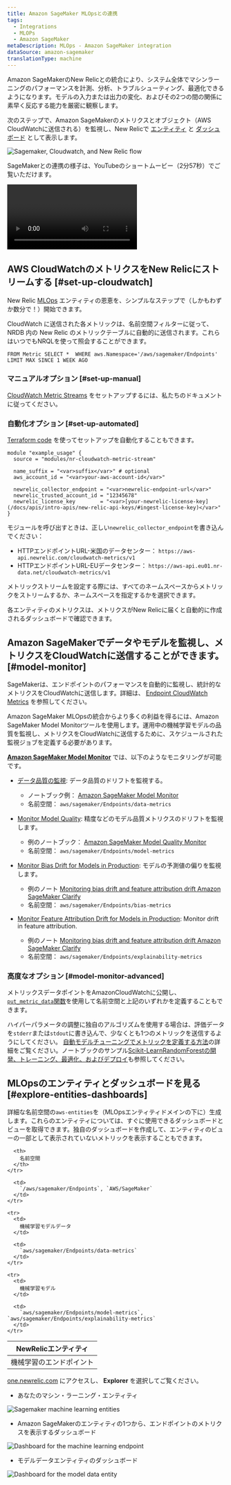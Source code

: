 ```yaml
---
title: Amazon SageMaker MLOpsとの連携
tags:
  - Integrations
  - MLOPs
  - Amazon SageMaker
metaDescription: MLOps - Amazon SageMaker integration
dataSource: amazon-sagemaker
translationType: machine
---
```






Amazon SageMakerのNew Relicとの統合により、システム全体でマシンラーニングのパフォーマンスを計測、分析、トラブルシューティング、最適化できるようになります。モデルの入力または出力の変化、およびその2つの間の関係に素早く反応する能力を厳密に観察します。

次のステップで、Amazon SageMakerのメトリクスとオブジェクト（AWS CloudWatchに送信される）を監視し、New Relicで [エンティティ](/docs/new-relic-one/use-new-relic-one/core-concepts/what-entity-new-relic/) と [ダッシュボード](/docs/query-your-data/explore-query-data/dashboards/introduction-dashboards/) として表示します。

<img
  title="Sagemaker, Cloudwatch, and New Relic flow.png"
  alt="Sagemaker, Cloudwatch, and New Relic flow"
  src={awsSmFlow}
/>

SageMakerとの連携の様子は、YouTubeのショートムービー（2分57秒）でご覧いただけます。

<Video
  id="U3ttUZhiuJ0"
  type="youtube"
/>

## AWS CloudWatchのメトリクスをNew Relicにストリームする [#set-up-cloudwatch]

New Relic [MLOps](/docs/alerts-applied-intelligence/mlops/get-started/intro-mlops/) エンティティの恩恵を、シンプルなステップで（しかもわずか数分で！）開始できます。

<Callout variant="important">
  CloudWatch に送信された各メトリックは、名前空間フィルターに従って、NRDB 内の New Relic のメトリックテーブルに自動的に送信されます。これらはいつでもNRQLを使って照会することができます。

  ```
  FROM Metric SELECT *  WHERE aws.Namespace='/aws/sagemaker/Endpoints'  LIMIT MAX SINCE 1 WEEK AGO
  ```
</Callout>

### マニュアルオプション [#set-up-manual]

[CloudWatch Metric Streams](/docs/integrations/amazon-integrations/aws-integrations-list/aws-metric-stream) をセットアップするには、私たちのドキュメントに従ってください。

### 自動化オプション [#set-up-automated]

[Terraform code](https://github.com/newrelic-experimental/terraform-cloudwatch-metric-streams) を使ってセットアップを自動化することもできます。

```
module "example_usage" {
  source = "modules/nr-cloudwatch-metric-stream"

  name_suffix = "<var>suffix</var>" # optional
  aws_account_id = "<var>your-aws-account-id</var>"

  newrelic_collector_endpoint = "<var>newrelic-endpoint-url</var>"
  newrelic_trusted_account_id = "12345678"
  newrelic_license_key        = "<var>[your-newrelic-license-key](/docs/apis/intro-apis/new-relic-api-keys/#ingest-license-key)</var>"
}
```

モジュールを呼び出すときは、正しい`newrelic_collector_endpoint`を書き込んでください：

* HTTPエンドポイントURL-米国のデータセンター： `https://aws-api.newrelic.com/cloudwatch-metrics/v1`
* HTTPエンドポイントURL-EUデータセンター： `https://aws-api.eu01.nr-data.net/cloudwatch-metrics/v1`

メトリックストリームを設定する際には、すべてのネームスペースからメトリックをストリームするか、ネームスペースを指定するかを選択できます。

<Callout variant="important">
  各エンティティのメトリクスは、メトリクスがNew Relicに届くと自動的に作成されるダッシュボードで確認できます。
</Callout>

## Amazon SageMakerでデータやモデルを監視し、メトリクスをCloudWatchに送信することができます。 [#model-monitor]

SageMakerは、エンドポイントのパフォーマンスを自動的に監視し、統計的なメトリクスをCloudWatchに送信します。詳細は、 [Endpoint CloudWatch Metrics](https://docs.aws.amazon.com/sagemaker/latest/dg/monitoring-cloudwatch.html) を参照してください。

Amazon SageMaker MLOpsの統合からより多くの利益を得るには、Amazon SageMaker Model Monitorツールを使用します。運用中の機械学習モデルの品質を監視し、メトリクスをCloudWatchに送信するために、スケジュールされた監視ジョブを定義する必要があります。

**[Amazon SageMaker Model Monitor](https://docs.aws.amazon.com/sagemaker/latest/dg/model-monitor.html)** では、以下のようなモニタリングが可能です。

* [データ品質の監視](https://docs.aws.amazon.com/sagemaker/latest/dg/model-monitor-data-quality.html): データ品質のドリフトを監視する。

  * ノートブック例： [Amazon SageMaker Model Monitor](https://sagemaker-examples.readthedocs.io/en/latest/sagemaker_model_monitor/introduction/SageMaker-ModelMonitoring.html)
  * 名前空間： `aws/sagemaker/Endpoints/data-metrics`

* [Monitor Model Quality](https://docs.aws.amazon.com/sagemaker/latest/dg/model-monitor-model-quality.html): 精度などのモデル品質メトリクスのドリフトを監視します。

  * 例のノートブック： [Amazon SageMaker Model Quality Monitor](https://sagemaker-examples.readthedocs.io/en/latest/sagemaker_model_monitor/model_quality/model_quality_churn_sdk.html)
  * 名前空間： `aws/sagemaker/Endpoints/model-metrics`

* [Monitor Bias Drift for Models in Production](https://docs.aws.amazon.com/sagemaker/latest/dg/clarify-model-monitor-bias-drift.html): モデルの予測値の偏りを監視します。

  * 例のノート [Monitoring bias drift and feature attribution drift Amazon SageMaker Clarify](https://sagemaker-examples.readthedocs.io/en/latest/sagemaker_model_monitor/fairness_and_explainability/SageMaker-Model-Monitor-Fairness-and-Explainability.html)
  * 名前空間： `aws/sagemaker/Endpoints/bias-metrics`

* [Monitor Feature Attribution Drift for Models in Production](https://docs.aws.amazon.com/sagemaker/latest/dg/clarify-model-monitor-feature-attribution-drift.html): Monitor drift in feature attribution.

  * 例のノート [Monitoring bias drift and feature attribution drift Amazon SageMaker Clarify](https://sagemaker-examples.readthedocs.io/en/latest/sagemaker_model_monitor/fairness_and_explainability/SageMaker-Model-Monitor-Fairness-and-Explainability.html)
  * 名前空間： `aws/sagemaker/Endpoints/explainability-metrics`

<InstallFeedback/>

### 高度なオプション [#model-monitor-advanced]

メトリックスデータポイントをAmazonCloudWatchに公開し、 [`put_metric_data`関数](https://boto3.amazonaws.com/v1/documentation/api/latest/reference/services/cloudwatch.html#CloudWatch.Client.put_metric_data)を使用して名前空間と上記のいずれかを定義することもできます。

ハイパーパラメータの調整に独自のアルゴリズムを使用する場合は、評価データを`stderr`または`stdout`に書き込んで、少なくとも1つのメトリックを送信するようにしてください。 [自動モデルチューニングでメトリックを定義する方法](https://docs.aws.amazon.com/sagemaker/latest/dg/automatic-model-tuning-define-metrics.html)の詳細をご覧ください。ノートブックのサンプル[Scikit-LearnRandomForestの開発、トレーニング、最適化、およびデプロイ](https://github.com/aws/amazon-sagemaker-examples/blob/master/sagemaker-python-sdk/scikit_learn_randomforest/Sklearn_on_SageMaker_end2end.ipynb)も参照してください。

## MLOpsのエンティティとダッシュボードを見る [#explore-entities-dashboards]

詳細な名前空間の`aws-entities`を（MLOpsエンティティドメインの下に）生成します。これらのエンティティについては、すぐに使用できるダッシュボードとビューを取得できます。独自のダッシュボードを作成して、エンティティのビューの一部として表示されていないメトリックを表示することもできます。

<table>
  <thead>
    <tr>
      <th style={{ width: "350px" }}>
        NewRelicエンティティ
      </th>

      <th>
        名前空間
      </th>
    </tr>
  </thead>

  <tbody>
    <tr>
      <td>
        機械学習のエンドポイント
      </td>

      <td>
        `/aws/sagemaker/Endpoints`, `AWS/SageMaker`
      </td>
    </tr>

    <tr>
      <td>
        機械学習モデルデータ
      </td>

      <td>
        `aws/sagemaker/Endpoints/data-metrics`
      </td>
    </tr>

    <tr>
      <td>
        機械学習モデル
      </td>

      <td>
        `aws/sagemaker/Endpoints/model-metrics`, `aws/sagemaker/Endpoints/explainability-metrics`
      </td>
    </tr>
  </tbody>
</table>

[one.newrelic.com](https://one.newrelic.com) にアクセスし、 **Explorer** を選択してご覧ください。

* あなたのマシン・ラーニング・エンティティ

<img
  title="Sagemaker machine learning entities.png"
  alt="Sagemaker machine learning entities"
  src={awsSm02}
/>

* Amazon SageMakerのエンティティの1つから、エンドポイントのメトリクスを表示するダッシュボード

<img
  title="Dashboard for the for the machine learning endpoint"
  alt="Dashboard for the machine learning endpoint"
  src={awsSm03}
/>

* モデルデータエンティティのダッシュボード

<img
  title="Dashboard for the model data entity.png"
  alt="Dashboard for the model data entity"
  src={awsSm04}
/>